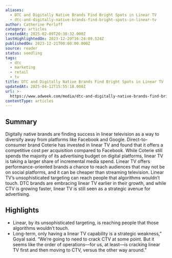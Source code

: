 ```yaml
---
aliases:
  - DTC and Digitally Native Brands Find Bright Spots in Linear TV
  - dtc-and-digitally-native-brands-find-bright-spots-in-linear-tv
author: Catherine Perloff
category: articles
createdAt: 2025-02-09T20:38:32.000Z
lastHighlightedOn: 2023-12-29T16:24:09.524Z
publishedOn: 2023-12-21T00:00:00.000Z
source: reader
status: seedling
tags:
  - dtc
  - marketing
  - retail
  - tv
title: DTC and Digitally Native Brands Find Bright Spots in Linear TV
updatedAt: 2025-04-12T15:55:18.000Z
url: >-
  https://www.adweek.com/media/dtc-and-digitally-native-brands-find-bright-spots-in-linear-tv/
contentType: articles
---
```

## Summary

Digitally native brands are finding success in linear television as a way to diversify away from platforms like Facebook and Google. Direct-to-consumer brand Coterie has invested in linear TV and found that it offers a competitive cost per acquisition compared to Facebook. While Coterie still spends the majority of its advertising budget on digital platforms, linear TV is taking a larger share of incremental media spend. Linear TV offers performance-oriented brands a chance to reach audiences that may not be on social platforms, and it can be cheaper than streaming television. Linear TV’s unsophisticated targeting can reach people that algorithms wouldn’t touch. DTC brands are embracing linear TV earlier in their growth, and while CTV is growing faster, linear TV is still seen as a strategic avenue for advertising.

## Highlights

- Linear, by its unsophisticated targeting, is reaching people that those algorithms wouldn’t touch.
- Long-term, only having a linear TV capability is a strategic weakness,” Goyal said. “We’re going to need to crack CTV at some point. But it seems like the order of operations—for us, at least—is cracking linear TV first and then moving to CTV, versus the other way around.”
